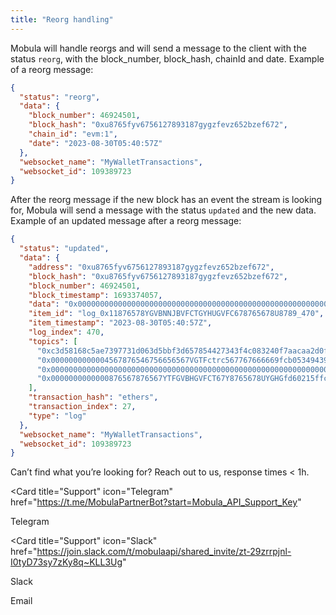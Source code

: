 ```yaml
---
title: "Reorg handling"
---
```


Mobula will handle reorgs and will send a message to the client with the status `reorg`, with the block_number, block_hash, chainId and date. Example of a reorg message:

```json
{
  "status": "reorg",
  "data": {
    "block_number": 46924501,
    "block_hash": "0xu8765fyv6756127893187gygzfevz652bzef672",
    "chain_id": "evm:1",
    "date": "2023-08-30T05:40:57Z"
  },
  "websocket_name": "MyWalletTransactions",
  "websocket_id": 109389723
}
```

After the reorg message if the new block has an event the stream is looking for, Mobula will send a message with the status `updated` and the new data. Example of an updated message after a reorg message:

```json
{
  "status": "updated",
  "data": {
    "address": "0xu8765fyv6756127893187gygzfevz652bzef672",
    "block_hash": "0xu8765fyv6756127893187gygzfevz652bzef672",
    "block_number": 46924501,
    "block_timestamp": 1693374057,
    "data": "0x000000000000000000000000000000000000000000000000000000000000000000000000000000000000000000000000000000000000000000000000001",
    "item_id": "log_0x11876578YGVBNNJBVFCTGYHUGVFC678765678U8789_470",
    "item_timestamp": "2023-08-30T05:40:57Z",
    "log_index": 470,
    "topics": [
      "0xc3d58168c5ae7397731d063d5bbf3d657854427343f4c083240f7aacaa2d0f62",
      "0x0000000000004567876546756656567VGTFctrc567767666669fcb0534943956",
      "0x0000000000000000000000000000000000000000000000000000000000000000",
      "0x0000000000000876567876567YTFGVBHGVFCT67Y8765678UYGHGfd60215ffcb5"
    ],
    "transaction_hash": "ethers",
    "transaction_index": 27,
    "type": "log"
  },
  "websocket_name": "MyWalletTransactions",
  "websocket_id": 109389723
}
```

Can’t find what you’re looking for? Reach out to us, response times < 1h.

<CardGroup>

<Card
  title="Support"
  icon="Telegram"
  href="https://t.me/MobulaPartnerBot?start=Mobula_API_Support_Key"
>
  Telegram
</Card>

<Card
  title="Support"
  icon="Slack"
  href="https://join.slack.com/t/mobulaapi/shared_invite/zt-29zrrpjnl-I0tyD73sy7zKy8q~KLL3Ug"
>
  Slack
</Card>

<Card title="Need help?" icon="envelope" href="mailto:contact@mobulalabs.org">
  Email
</Card>

</CardGroup>
